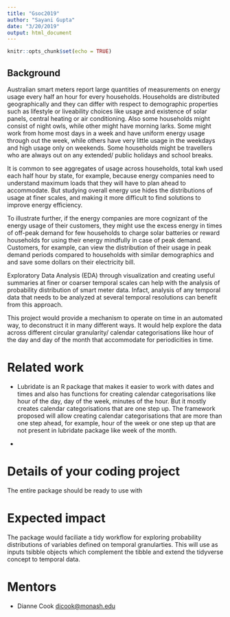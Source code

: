 ```yaml
---
title: "Gsoc2019"
author: "Sayani Gupta"
date: "3/20/2019"
output: html_document
---
```


  ```r
knitr::opts_chunk$set(echo = TRUE)
```

## Background

Australian smart meters report large quantities of measurements on energy usage every half an hour for every households. Households are distributed geographically and they can differ with respect to demographic properties such as lifestyle or liveability choices like usage and existence of solar panels, central heating or air conditioning. Also some households might consist of night owls, while other might have morning larks. Some might work from home most days in a week and have uniform energy usage through out the week, while others have very little usage in the weekdays and high usage only on weekends. Some households might be travellers who are always out on any extended/ public holidays and school breaks.


It is common to see aggregates of usage across households, total kwh used each half hour by state, for example, because energy companies need to understand maximum loads that they will have to plan ahead to accommodate. But studying overall energy use hides the distributions of usage at finer scales, and making it more difficult to find solutions to improve energy efficiency.

To illustrate further, if the energy companies are more cognizant of the energy usage of their customers, they might use the excess energy in times of off-peak demand for few households to charge solar batteries or reward households for using their energy mindfully in case of peak demand. Customers, for example, can view the distribution of their usage in peak demand periods compared to households with similar demographics and and save some dollars on their electricity bill. 
 

Exploratory Data Analysis (EDA) through visualization and creating useful summaries at finer or coarser temporal scales can help with the analysis of probability distribution of smart meter data. Infact, analysis of any temporal data that needs to be analyzed at several temporal resolutions can benefit from this approach.


This project would provide a mechanism to operate on time in an automated way, to deconstruct it in many different ways. It would help explore the data across different circular granularity/ calendar categorisations like hour of the day and day of the month that accommodate for periodicities in time. 


# Related work

- Lubridate is an R package that makes it easier to work with dates and times and also has functions for creating calendar categorisations like hour of the day, day of the week, minutes of the hour. But it mostly creates calendar categorisations that are one step up. The framework proposed will allow creating calendar categorisations that are more than one step ahead, for example,  hour of the week or one step up that are not present in lubridate package like week of the month.


- 


# Details of your coding project

The entire package should be ready to use with 


# Expected impact

The package would faciliate a tidy workflow for exploring probability distributions of variables defined on temporal granularties. This will use as inputs tsibble objects which complement the tibble and extend the tidyverse concept to temporal data.

# Mentors

- Dianne Cook <dicook@monash.edu> 
  
  
  
  
  
  
